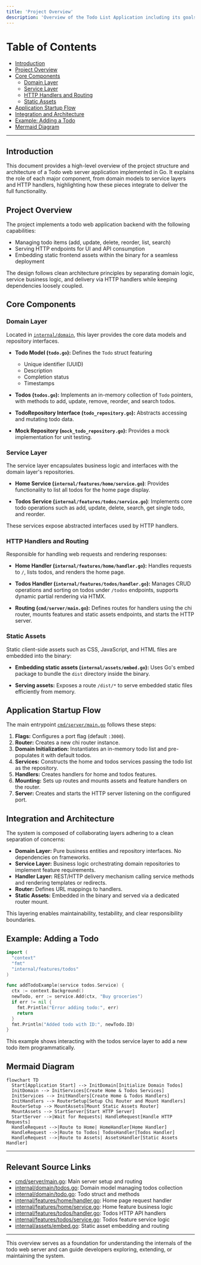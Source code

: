 ```yaml
---
title: 'Project Overview'
description: 'Overview of the Todo List Application including its goals, technologies used, and a summary of features'
---
```


# Table of Contents

- [Introduction](#introduction)
- [Project Overview](#project-overview)
- [Core Components](#core-components)
  - [Domain Layer](#domain-layer)
  - [Service Layer](#service-layer)
  - [HTTP Handlers and Routing](#http-handlers-and-routing)
  - [Static Assets](#static-assets)
- [Application Startup Flow](#application-startup-flow)
- [Integration and Architecture](#integration-and-architecture)
- [Example: Adding a Todo](#example-adding-a-todo)
- [Mermaid Diagram](#mermaid-diagram)

---

## Introduction

This document provides a high-level overview of the project structure and architecture of a Todo web server application implemented in Go. It explains the role of each major component, from domain models to service layers and HTTP handlers, highlighting how these pieces integrate to deliver the full functionality.

## Project Overview

The project implements a todo web application backend with the following capabilities:

- Managing todo items (add, update, delete, reorder, list, search)
- Serving HTTP endpoints for UI and API consumption
- Embedding static frontend assets within the binary for a seamless deployment

The design follows clean architecture principles by separating domain logic, service business logic, and delivery via HTTP handlers while keeping dependencies loosely coupled.

## Core Components

### Domain Layer

Located in [`internal/domain`](internal/domain), this layer provides the core data models and repository interfaces.

- **Todo Model (`todo.go`):** Defines the `Todo` struct featuring
  - Unique identifier (UUID)
  - Description
  - Completion status
  - Timestamps

- **Todos (`todos.go`):** Implements an in-memory collection of `Todo` pointers, with methods to add, update, remove, reorder, and search todos.

- **TodoRepository Interface (`todo_repository.go`):** Abstracts accessing and mutating todo data.

- **Mock Repository (`mock_todo_repository.go`):** Provides a mock implementation for unit testing.

### Service Layer

The service layer encapsulates business logic and interfaces with the domain layer's repositories.

- **Home Service (`internal/features/home/service.go`)**: Provides functionality to list all todos for the home page display.

- **Todos Service (`internal/features/todos/service.go`)**: Implements core todo operations such as add, update, delete, search, get single todo, and reorder.

These services expose abstracted interfaces used by HTTP handlers.

### HTTP Handlers and Routing

Responsible for handling web requests and rendering responses:

- **Home Handler (`internal/features/home/handler.go`):** Handles requests to `/`, lists todos, and renders the home page.

- **Todos Handler (`internal/features/todos/handler.go`):** Manages CRUD operations and sorting on todos under `/todos` endpoints, supports dynamic partial rendering via HTMX.

- **Routing (`cmd/server/main.go`):** Defines routes for handlers using the chi router, mounts features and static assets endpoints, and starts the HTTP server.

### Static Assets

Static client-side assets such as CSS, JavaScript, and HTML files are embedded into the binary:

- **Embedding static assets (`internal/assets/embed.go`):** Uses Go's embed package to bundle the `dist` directory inside the binary.

- **Serving assets:** Exposes a route `/dist/*` to serve embedded static files efficiently from memory.

## Application Startup Flow

The main entrypoint [`cmd/server/main.go`](cmd/server/main.go) follows these steps:

1. **Flags:** Configures a port flag (default `:3000`).
2. **Router:** Creates a new chi router instance.
3. **Domain Initialization:** Instantiates an in-memory todo list and pre-populates it with default todos.
4. **Services:** Constructs the home and todos services passing the todo list as the repository.
5. **Handlers:** Creates handlers for home and todos features.
6. **Mounting:** Sets up routes and mounts assets and feature handlers on the router.
7. **Server:** Creates and starts the HTTP server listening on the configured port.

## Integration and Architecture

The system is composed of collaborating layers adhering to a clean separation of concerns:

- **Domain Layer:** Pure business entities and repository interfaces. No dependencies on frameworks.
- **Service Layer:** Business logic orchestrating domain repositories to implement feature requirements.
- **Handler Layer:** REST/HTTP delivery mechanism calling service methods and rendering templates or redirects.
- **Router:** Defines URL mappings to handlers.
- **Static Assets:** Embedded in the binary and served via a dedicated router mount.

This layering enables maintainability, testability, and clear responsibility boundaries.

## Example: Adding a Todo

```go
import (
  "context"
  "fmt"
  "internal/features/todos"
)

func addTodoExample(service todos.Service) {
  ctx := context.Background()
  newTodo, err := service.Add(ctx, "Buy groceries")
  if err != nil {
    fmt.Println("Error adding todo:", err)
    return
  }
  fmt.Println("Added todo with ID:", newTodo.ID)
}
```

This example shows interacting with the todos service layer to add a new todo item programmatically.

## Mermaid Diagram

```mermaid
flowchart TD
  Start[Application Start] --> InitDomain[Initialize Domain Todos]
  InitDomain --> InitServices[Create Home & Todos Services]
  InitServices --> InitHandlers[Create Home & Todos Handlers]
  InitHandlers --> RouterSetup[Setup Chi Router and Mount Handlers]
  RouterSetup --> MountAssets[Mount Static Assets Router]
  MountAssets --> StartServer[Start HTTP Server]
  StartServer -->|Wait for Requests| HandleRequest[Handle HTTP Requests]
  HandleRequest -->|Route to Home| HomeHandler[Home Handler]
  HandleRequest -->|Route to Todos| TodosHandler[Todos Handler]
  HandleRequest -->|Route to Assets| AssetsHandler[Static Assets Handler]
```

---

## Relevant Source Links

- [cmd/server/main.go](cmd/server/main.go): Main server setup and routing
- [internal/domain/todos.go](internal/domain/todos.go): Domain model managing todos collection
- [internal/domain/todo.go](internal/domain/todo.go): Todo struct and methods
- [internal/features/home/handler.go](internal/features/home/handler.go): Home page request handler
- [internal/features/home/service.go](internal/features/home/service.go): Home feature business logic
- [internal/features/todos/handler.go](internal/features/todos/handler.go): Todos HTTP API handlers
- [internal/features/todos/service.go](internal/features/todos/service.go): Todos feature service logic
- [internal/assets/embed.go](internal/assets/embed.go): Static asset embedding and routing

---

This overview serves as a foundation for understanding the internals of the todo web server and can guide developers exploring, extending, or maintaining the system.